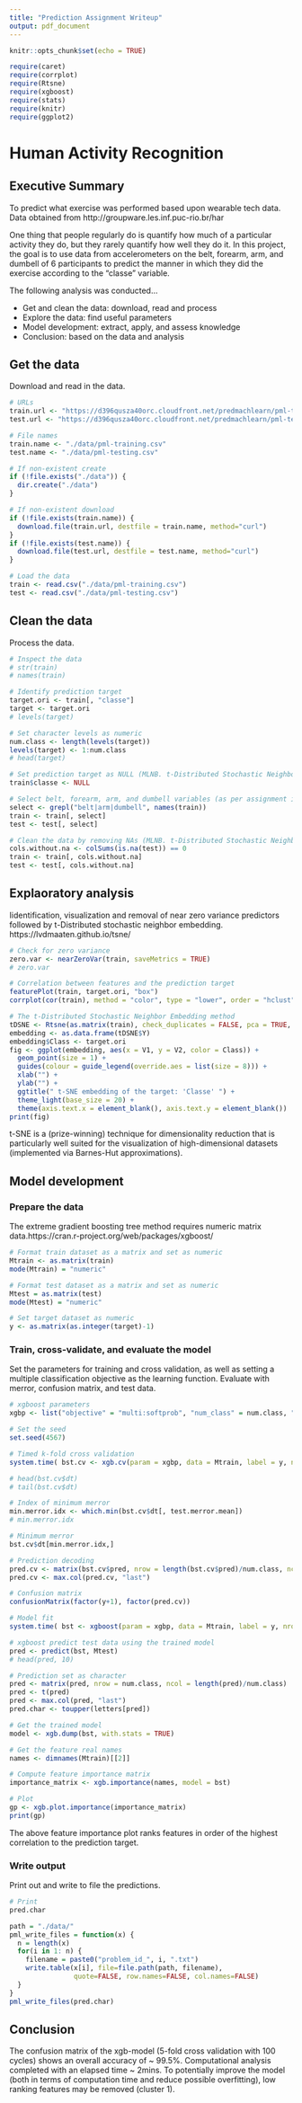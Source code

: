 ```yaml
---
title: "Prediction Assignment Writeup"
output: pdf_document
---
```


```r
knitr::opts_chunk$set(echo = TRUE)

require(caret)
require(corrplot)
require(Rtsne)
require(xgboost)
require(stats)
require(knitr)
require(ggplot2)

```

# Human Activity Recognition
## Executive Summary

To predict what exercise was performed based upon wearable tech data.
Data obtained from http://groupware.les.inf.puc-rio.br/har

One thing that people regularly do is quantify how much of a particular activity they do, but they rarely quantify how well they do it. In this project, the goal is to use data from accelerometers on the belt, forearm, arm, and dumbell of 6 participants to predict the manner in which they did the exercise according to the "classe" variable.

The following analysis was conducted...

* Get and clean the data: download, read and process
* Explore the data: find useful parameters
* Model development: extract, apply, and assess knowledge
* Conclusion: based on the data and analysis


## Get the data

Download and read in the data.

```r

# URLs
train.url <- "https://d396qusza40orc.cloudfront.net/predmachlearn/pml-training.csv"
test.url <- "https://d396qusza40orc.cloudfront.net/predmachlearn/pml-testing.csv"

# File names
train.name <- "./data/pml-training.csv"
test.name <- "./data/pml-testing.csv"

# If non-existent create
if (!file.exists("./data")) {
  dir.create("./data")
}

# If non-existent download
if (!file.exists(train.name)) {
  download.file(train.url, destfile = train.name, method="curl")
}
if (!file.exists(test.name)) {
  download.file(test.url, destfile = test.name, method="curl")
}

# Load the data
train <- read.csv("./data/pml-training.csv")
test <- read.csv("./data/pml-testing.csv")

```



## Clean the data

Process the data.

```r

# Inspect the data
# str(train)
# names(train)

# Identify prediction target
target.ori <- train[, "classe"]
target <- target.ori 
# levels(target)

# Set character levels as numeric
num.class <- length(levels(target))
levels(target) <- 1:num.class
# head(target)

# Set prediction target as NULL (MLNB. t-Distributed Stochastic Neighbor Embedding)
train$classe <- NULL

# Select belt, forearm, arm, and dumbell variables (as per assignment instructions) 
select <- grepl("belt|arm|dumbell", names(train))
train <- train[, select]
test <- test[, select]

# Clean the data by removing NAs (MLNB. t-Distributed Stochastic Neighbor Embedding)
cols.without.na <- colSums(is.na(test)) == 0
train <- train[, cols.without.na]
test <- test[, cols.without.na]

```



## Explaoratory analysis

Iidentification, visualization and removal of near zero variance predictors followed by t-Distributed stochastic neighbor embedding. https://lvdmaaten.github.io/tsne/

```r

# Check for zero variance
zero.var <- nearZeroVar(train, saveMetrics = TRUE)
# zero.var

# Correlation between features and the prediction target
featurePlot(train, target.ori, "box")
corrplot(cor(train), method = "color", type = "lower", order = "hclust", tl.cex = 0.70, tl.col="black", tl.srt = 45, diag = FALSE)

# The t-Distributed Stochastic Neighbor Embedding method
tDSNE <- Rtsne(as.matrix(train), check_duplicates = FALSE, pca = TRUE, perplexity = 50, theta = 0.25, dims = 2)
embedding <- as.data.frame(tDSNE$Y)
embedding$Class <- target.ori
fig <- ggplot(embedding, aes(x = V1, y = V2, color = Class)) + 
  geom_point(size = 1) +
  guides(colour = guide_legend(override.aes = list(size = 8))) +
  xlab("") +
  ylab("") +
  ggtitle(" t-SNE embedding of the target: 'Classe' ") +
  theme_light(base_size = 20) +
  theme(axis.text.x = element_blank(), axis.text.y = element_blank())
print(fig)

```

t-SNE is a (prize-winning) technique for dimensionality reduction that is particularly well suited for the visualization of high-dimensional datasets (implemented via Barnes-Hut approximations).



## Model development
### Prepare the data
The extreme gradient boosting tree method requires numeric matrix data.https://cran.r-project.org/web/packages/xgboost/

```r

# Format train dataset as a matrix and set as numeric
Mtrain <- as.matrix(train)
mode(Mtrain) = "numeric"

# Format test dataset as a matrix and set as numeric
Mtest = as.matrix(test)
mode(Mtest) = "numeric"

# Set target dataset as numeric
y <- as.matrix(as.integer(target)-1)

```

### Train, cross-validate, and evaluate the model
Set the parameters for training and cross validation, as well as setting a multiple classification objective as the learning function. Evaluate with merror, confusion matrix, and test data.

```r

# xgboost parameters
xgbp <- list("objective" = "multi:softprob", "num_class" = num.class, "eval_metric" = "merror", "nthread" = 8, "max_depth" = 16, "eta" = 0.3, "gamma" = 0, "subsample" = 1, "colsample_bytree" = 1, "min_child_weight" = 12 )

# Set the seed
set.seed(4567)

# Timed k-fold cross validation
system.time( bst.cv <- xgb.cv(param = xgbp, data = Mtrain, label = y, nfold = 5, nrounds = 100, prediction = TRUE, verbose = FALSE) )

# head(bst.cv$dt)
# tail(bst.cv$dt) 

# Index of minimum merror
min.merror.idx <- which.min(bst.cv$dt[, test.merror.mean]) 
# min.merror.idx 

# Minimum merror
bst.cv$dt[min.merror.idx,]

# Prediction decoding
pred.cv <- matrix(bst.cv$pred, nrow = length(bst.cv$pred)/num.class, ncol = num.class)
pred.cv <- max.col(pred.cv, "last")

# Confusion matrix
confusionMatrix(factor(y+1), factor(pred.cv))

# Model fit 
system.time( bst <- xgboost(param = xgbp, data = Mtrain, label = y, nrounds = min.merror.idx, verbose = FALSE) )

# xgboost predict test data using the trained model
pred <- predict(bst, Mtest)  
# head(pred, 10)  

# Prediction set as character
pred <- matrix(pred, nrow = num.class, ncol = length(pred)/num.class)
pred <- t(pred)
pred <- max.col(pred, "last")
pred.char <- toupper(letters[pred])

# Get the trained model
model <- xgb.dump(bst, with.stats = TRUE)

# Get the feature real names
names <- dimnames(Mtrain)[[2]]

# Compute feature importance matrix
importance_matrix <- xgb.importance(names, model = bst)

# Plot
gp <- xgb.plot.importance(importance_matrix)
print(gp) 

```

The above feature importance plot ranks features in order of the highest correlation to the prediction target. 

### Write output
Print out and write to file the predictions.

```r

# Print
pred.char

path = "./data/"
pml_write_files = function(x) {
  n = length(x)
  for(i in 1: n) {
    filename = paste0("problem_id_", i, ".txt")
    write.table(x[i], file=file.path(path, filename),
                quote=FALSE, row.names=FALSE, col.names=FALSE)
  }
}
pml_write_files(pred.char)

```



## Conclusion

The confusion matrix of the xgb-model (5-fold cross validation with 100 cycles) shows an overall accuracy of ~ 99.5%. Computational analysis completed with an elapsed time ~ 2mins. To potentially improve the model (both in terms of computation time and reduce possible overfitting), low ranking features may be removed (cluster 1).

